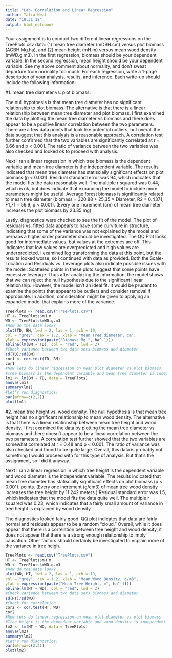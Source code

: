 ```yaml
---
title: "Lab- Correlation and Linear Regression"
author: Talia Neal
date: "10.31.18"
output: html_notebook
---
```


Your assignment is to conduct two different linear regressions on the TreePlots.csv data: (1) mean tree diameter (mDBH.cm) versus plot biomass (AGBH.Mg.ha), and (2) mean height (mH.m) versus mean wood density (mWD.g.m3). In the first regression, biomass should be your dependent variable. In the second regression,
mean height should be your dependent variable.
See my above comment about normality, and don’t sweat departure from normality too much.
For each regression, write a 1-page description of your analysis, results, and inference. Each write-up should include the following information:


#1. mean tree diameter vs. plot biomass. 

The null hypothesis is that mean tree diameter has no significant relationship to plot biomass. The alternative is that there is a linear relationship between mean tree diameter and plot biomass. I first examined the data by plotting the mean tree diameter vs biomass and there does appear to be a positive linear correlation between the two parameters. There are a few data points that look like potential outliers, but overall the data suggest that this analysis is a reasonable approach. A correlation test further confirmed that the two variables are significantly correlated at r = 0.66 and p < 0.001. The ratio of variance between the two variables was also checked and looked ok to proceed with analysis.

Next I ran a linear regression in which tree biomass is the dependent variable and mean tree diameter is the independent variable. The results indicated that mean tree diameter has statiscially significant effects on plot biomass (p < 0.001).  Residual standard error was 94, which indicates that the model fits the data reasonably well. The multiple r squared was 0.44, which is ok, but does indicate that expanding the model to include more parameters might be useful. Average forest biomass is significantly related to mean tree diameter (biomass = 320.88 + 25.35 × Diameter, R2 = 0.4371, F1,71 = 56.9, p < 0.001). (Every one increment (cm) of mean tree diameter increases the plot biomass by 23.35 mg).

Lastly, diagnostics were checked to see the fit of the model. The plot of residuals vs. fitted data appears to have some curviture in structure, indicating that some of the variance was not explained by the model and perhaps a higher order parameter should be investigated. The QQ Plot looks good for intermediate values, but values at the extremes are off.  This indicates that  low values are overpredicted and high values are underpredicted. I examined log transforming the data at this point, but the results looked worse, so I continued with data as provided. Both the Scale-Location and Residuals vs. Leverage plots also indicate possible issues with the model. Scattered points in these plots suggest that some points have excessive leverage. Thus after analyzing the information, the model shows that we can reject the null hypothesis due to the significant linear relationship. However, the model isn't an ideal fit. It would be prudent to examine the points that appear to be outliers and consider removal if appropriate. In addition, consideration might be given to applying an expanded model that explains more of the variance. 




```r

TreePlots <- read.csv("TreePlots.csv")
HT <- TreePlots$mH.m
WD <- TreePlots$mWD.g.m3
#How do the data look?
plot(TD, BM, lwd = 2, las = 1, pch = 19,
col = "grey", cex = 1.2, xlab = "Mean Tree diameter, cm",
ylab = expression(paste("Biomass Mg ", ha^-1)))
abline(lm(BM ~ TD), col = "red", lwd = 2)
#Check variance between two data sets biomass and diameter
sd(TD)/sd(BM)
cor1 <- cor.test(TD, BM)
cor1
#Now lets do linear regression on mean plot diameter vs plot biomass
#Tree biomass is the dependent variable and mean tree diameter is independent
lm1 <- lm(BM ~ TD, data = TreePlots)
anova(lm1)
summary(lm1)
#Let's run diagnostics!
par(mfrow=c(2,2))
plot(lm1)
```
#2. mean tree height vs. wood density.
The null hypothesis is that mean tree height has no significant relationship to mean wood density. The alternative is that there is a linear relationship between mean tree height and wood density. I first examined the data by plotting the mean tree diameter vs biomass and there doesn't appear to be a linear correlation between the two parameters. A correlation test further showed that the two variables are somewhat correlated at r = 0.48 and p < 0.001. The ratio of variance was also checked and found to be quite large. Overall, this data is probably not something I would proceed with for this type of analysis. But that's the assignment, so I did it anyway. 

Next I ran a linear regression in which tree height is the dependent variable and wood diameter is the independent variable. The results indicated that mean tree diameter has statiscially significant effects on plot biomass (p < 0.001).  points. (Every one increment (g/cm3) of mean tree wood density increases the tree height by 11.242 meters.) Residual standard error was 1.5, which indicates that the model fits the data quite well. The multiple r squared was 0.23, which indicates that a fairly small amount of variance in tree height is explained by wood density. 

The diagnostics looked fairly good. QQ plot indicates that data are fairly normal and residuals appear to be a random "cloud." Overall, while it does appear that there is a correlation between tree height and wood density, it does not appear that there is a strong enough relaitonship to imply causation. Other factors should certainly be investigated to ecplain more of the variance in tree heigh.
```r

TreePlots <- read.csv("TreePlots.csv")
HT <- TreePlots$mH.m
WD <- TreePlots$mWD.g.m3
#How do the data look?
plot(WD, HT, lwd = 2, las = 1, pch = 19,
col = "grey", cex = 1.2, xlab = "Mean Wood Density, g/m3",
ylab = expression(paste("Mean Tree Height, m", ha^-1)))
abline(lm(HT ~ WD), col = "red", lwd = 2)
#Check variance between two data sets biomass and diameter
sd(HT)/sd(WD)
#Check for correlation
cor2 <- cor.test(HT, WD)
cor2
#Now lets do linear regression on mean plot diameter vs plot biomass
#Tree height is the dependent variable and wood density is independent
lm2 <- lm(HT ~ WD, data = TreePlots)
anova(lm2)
summary(lm2)
#Let's run diagnostics!
par(mfrow=c(2,2))
plot(lm2)
```